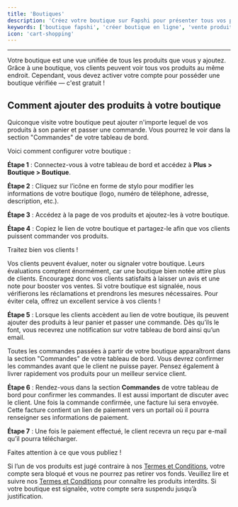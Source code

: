 ---
title: 'Boutiques'
description: 'Créez votre boutique sur Fapshi pour présenter tous vos produits au même endroit. Vos clients peuvent ajouter au panier et commander facilement en ligne.'
keywords: ['boutique fapshi', 'créer boutique en ligne', 'vente produits en ligne', 'commande produits fapshi', 'vendre au Cameroun', 'lien de paiement boutique']
icon: 'cart-shopping'
---

---

Votre boutique est une vue unifiée de tous les produits que vous y ajoutez. Grâce à une boutique, vos clients peuvent voir tous vos produits au même endroit. Cependant, vous devez activer votre compte pour posséder une boutique vérifiée — c'est gratuit !

## Comment ajouter des produits à votre boutique

<Tip>Quiconque visite votre boutique peut ajouter n'importe lequel de vos produits à son panier et passer une commande. Vous pourrez le voir dans la section "Commandes" de votre tableau de bord.</Tip>

Voici comment configurer votre boutique :

**Étape 1** : Connectez-vous à votre tableau de bord et accédez à **Plus > Boutique > Boutique**.

**Étape 2** : Cliquez sur l’icône en forme de stylo pour modifier les informations de votre boutique (logo, numéro de téléphone, adresse, description, etc.).

**Étape 3** : Accédez à la page de vos produits et ajoutez-les à votre boutique.

**Étape 4** : Copiez le lien de votre boutique et partagez-le afin que vos clients puissent commander vos produits.

<Warning>
Traitez bien vos clients !

Vos clients peuvent évaluer, noter ou signaler votre boutique. Leurs évaluations comptent énormément, car une boutique bien notée attire plus de clients. Encouragez donc vos clients satisfaits à laisser un avis et une note pour booster vos ventes. Si votre boutique est signalée, nous vérifierons les réclamations et prendrons les mesures nécessaires. Pour éviter cela, offrez un excellent service à vos clients !
</Warning>

**Étape 5** : Lorsque les clients accèdent au lien de votre boutique, ils peuvent ajouter des produits à leur panier et passer une commande. Dès qu’ils le font, vous recevrez une notification sur votre tableau de bord ainsi qu’un email.

<Note>Toutes les commandes passées à partir de votre boutique apparaîtront dans la section "Commandes" de votre tableau de bord. Vous devrez confirmer les commandes avant que le client ne puisse payer. Pensez également à livrer rapidement vos produits pour un meilleur service client.</Note>

**Étape 6** : Rendez-vous dans la section **Commandes** de votre tableau de bord pour confirmer les commandes. Il est aussi important de discuter avec le client. Une fois la commande confirmée, une facture lui sera envoyée. Cette facture contient un lien de paiement vers un portail où il pourra renseigner ses informations de paiement.

**Étape 7** : Une fois le paiement effectué, le client recevra un reçu par e-mail qu’il pourra télécharger.

<Danger>
Faites attention à ce que vous publiez !

Si l’un de vos produits est jugé contraire à nos [Termes et Conditions](https://fapshi.com/fr/termes-et-conditions), votre compte sera bloqué et vous ne pourrez pas retirer vos fonds. Veuillez lire et suivre nos [Termes et Conditions](https://fapshi.com/fr/termes-et-conditions#section-1) pour connaître les produits interdits. Si votre boutique est signalée, votre compte sera suspendu jusqu’à justification.
</Danger>
